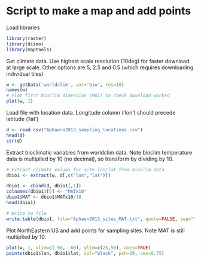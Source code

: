 Script to make a map and add points
=========================================

Load libraries

```r
library(raster)
library(dismo)
library(maptools)
```


Get climate data. Use highest scale resolution (10deg) for faster download at large scale. Other options are 5, 2.5 and 0.5 (which requires downloading individual tiles)

```r
w <- getData('worldclim', var='bio', res=10)
names(w)
# Plot first bioclim dimension (MAT) to check download worked
plot(w, 1)
```


Load file with location data. Longitude column ('lon') should precede latitude ('lat')

```r
d <- read.csv("Aphaeno2013_sampling_locations.csv")
head(d)
str(d)
```

Extract bioclimatic variables from worldclim data. Note bioclim temperature data is multiplied by 10 (no decimal), so transform by dividing by 10.

```r
# Extract climate values for site lon/lat from bioclim data
dbio1 <- extract(w, d[,c("lon","lat")])

dbio1 <- cbind(d, dbio1[,1])
colnames(dbio1)[5] <- "MATx10"
dbio1$MAT <- dbio1$MATx10/10
head(dbio1)

# Write to file
write.table(dbio1, file="Aphaen2013_sites_MAT.txt", quote=FALSE, sep="\t", row.names=FALSE)
```


Plot NorthEastern US and add points for sampling sites. Note MAT is still multiplied by 10.

```r
plot(w, 1, xlim=c(-90, -60), ylim=c(25,50), axes=TRUE)
points(dbio1$lon, dbio1$lat, col="black", pch=20, cex=0.75)
```

